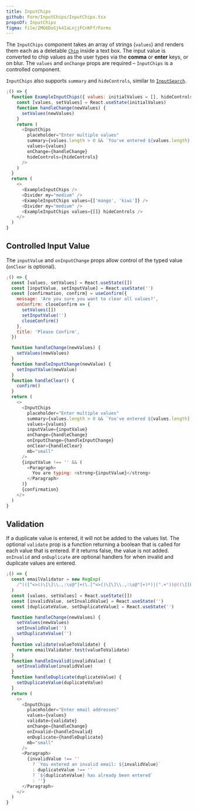 ```yaml
---
title: InputChips
github: Form/InputChips/InputChips.tsx
propsOf: InputChips
figma: file/2MG6DoSjk4IaLnjjFCnKFf/Forms
---
```


The `InputChips` component takes an array of strings (`values`) and renders them each as a
deletable [`Chip`](/components/content/chip) inside a text box.
The input value is converted to chip values as the user types via the <strong>comma</strong> or <strong>enter</strong> keys, or on blur.
The `values` and `onChange` props are required – `InputChips` is a controlled component.

`InputChips` also supports `summary` and `hideControls`, similar to [`InputSearch`](input-search).

```js
;() => {
  function ExampleInputChips({ values: initialValues = [], hideControls }) {
    const [values, setValues] = React.useState(initialValues)
    function handleChange(newValues) {
      setValues(newValues)
    }
    return (
      <InputChips
        placeholder="Enter multiple values"
        summary={values.length > 0 && `You've entered ${values.length} items`}
        values={values}
        onChange={handleChange}
        hideControls={hideControls}
      />
    )
  }
  return (
    <>
      <ExampleInputChips />
      <Divider my="medium" />
      <ExampleInputChips values={['mango', 'kiwi']} />
      <Divider my="medium" />
      <ExampleInputChips values={[]} hideControls />
    </>
  )
}
```

## Controlled Input Value

The `inputValue` and `onInputChange` props allow control of the typed value (`onClear` is optional).

```js
;() => {
  const [values, setValues] = React.useState([])
  const [inputValue, setInputValue] = React.useState('')
  const [confirmation, confirm] = useConfirm({
    message: 'Are you sure you want to clear all values?',
    onConfirm: closeConfirm => {
      setValues([])
      setInputValue('')
      closeConfirm()
    },
    title: 'Please Confirm',
  })

  function handleChange(newValues) {
    setValues(newValues)
  }
  function handleInputChange(newValue) {
    setInputValue(newValue)
  }
  function handleClear() {
    confirm()
  }
  return (
    <>
      <InputChips
        placeholder="Enter multiple values"
        summary={values.length > 0 && `You've entered ${values.length} items`}
        values={values}
        inputValue={inputValue}
        onChange={handleChange}
        onInputChange={handleInputChange}
        onClear={handleClear}
        mb="small"
      />
      {inputValue !== '' && (
        <Paragraph>
          You are typing: <strong>{inputValue}</strong>
        </Paragraph>
      )}
      {confirmation}
    </>
  )
}
```

## Validation

If a duplicate value is entered, it will not be added to the values list.
The optional `validate` prop is a function returning a boolean that is called for each value that is entered.
If it returns false, the value is not added. `onInvalid` and `onDuplicate` are optional handlers for when
invalid and duplicate values are entered.

```js
;() => {
  const emailValidator = new RegExp(
    /^(([^<>()\[\]\\.,:\s@"]+(\.[^<>()\[\]\\.,:\s@"]+)*)|(".+"))@((\[[0-9]{1,3}\.[0-9]{1,3}\.[0-9]{1,3}\.[0-9]{1,3}])|(([a-zA-Z\-0-9]+\.)+[a-zA-Z]{2,}))$/
  )
  const [values, setValues] = React.useState([])
  const [invalidValue, setInvalidValue] = React.useState('')
  const [duplicateValue, setDuplicateValue] = React.useState('')

  function handleChange(newValues) {
    setValues(newValues)
    setInvalidValue('')
    setDuplicateValue('')
  }
  function validate(valueToValidate) {
    return emailValidator.test(valueToValidate)
  }
  function handleInvalid(invalidValue) {
    setInvalidValue(invalidValue)
  }
  function handleDuplicate(duplicateValue) {
    setDuplicateValue(duplicateValue)
  }
  return (
    <>
      <InputChips
        placeholder="Enter email addresses"
        values={values}
        validate={validate}
        onChange={handleChange}
        onInvalid={handleInvalid}
        onDuplicate={handleDuplicate}
        mb="small"
      />
      <Paragraph>
        {invalidValue !== ''
          ? `You entered an invalid email: ${invalidValue}`
          : duplicateValue !== ''
          ? `${duplicateValue} has already been entered`
          : ''}
      </Paragraph>
    </>
  )
}
```
